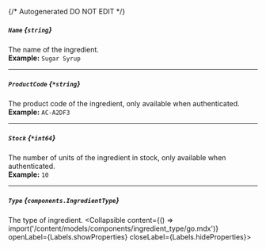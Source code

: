 {/* Autogenerated DO NOT EDIT  */}

##### `Name` *{`string`}*
The name of the ingredient.
<br/>
**Example:** `Sugar Syrup`

---
##### `ProductCode` *{`*string`}*
The product code of the ingredient, only available when authenticated.
<br/>
**Example:** `AC-A2DF3`

---
##### `Stock` *{`*int64`}*
The number of units of the ingredient in stock, only available when authenticated.
<br/>
**Example:** `10`

---
##### `Type` *{`components.IngredientType`}*
The type of ingredient.
<Collapsible content={() => import('/content/models/components/ingredient_type/go.mdx')} openLabel={Labels.showProperties} closeLabel={Labels.hideProperties}>
</Collapsible>


